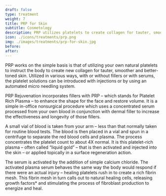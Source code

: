 ---
draft: false
type: treatment
weight: 7
title: PRP for Skin
subtitle: Cosmetology
description: PRP utilizes platelets to create collagen for tauter, smoother and better-toned skin.
icon: ./icons/treatments/prp.png
img: ./images/treatments/prp-for-skin.jpg
before:
after:
---

PRP works on the simple basis is that of utilizing your own natural platelets to instruct the body to create new collagen for tauter, smoother and better-toned skin. Utilized in various ways, with or without fillers or with serums, the platelet solutions can be introduced with injections or by using an automated micro needling system.

PRP Rejuvenation incorporates fillers with PRP – which stands for Platelet Rich Plasma – to enhance the shape for the face and restore volume. It is a simple in-office nonsurgical procedure which uses a concentrated serum processed from your own blood in conjunction with dermal filler to increase the effectiveness and longevity of those fillers.

A small vial of blood is taken from your arm – less than that normally taken for routine blood tests. The blood is then placed in a vial and spun in a centrifuge to separate the red blood cells and plasma. The process concentrates the platelet count to about 4X normal. It is this platelet-rich plasma – often called “liquid gold” – that is then activated and injected into the skin – or applied topically in a surface regeneration action.

The serum is activated by the addition of simple calcium chloride. The activated plasma serum behaves the same way the body would respond if there were an actual injury – healing platelets rush in to create a rich fibrin mesh. This fibrin mesh in turn calls out to natural healing cells, releasing growth factors* and stimulating the process of fibroblast production to energize and heal. 
 